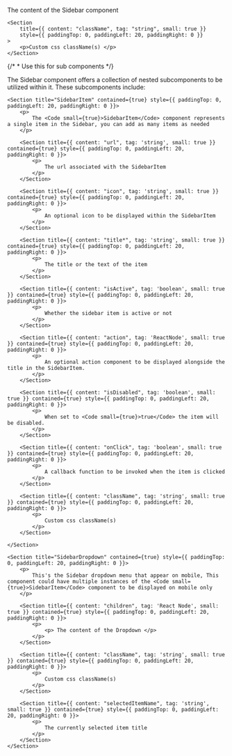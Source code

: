 
<PackageInstallGuide packageName="@wpmudev/sui-sidebar" />

<Section title="Props" border={true}>
	<Section
		title={{ content: "children", tag: "React Node", small: true }}
		style={{ paddingTop: 0, paddingLeft: 20, paddingRight: 0 }}
	>
		<p>The content of the Sidebar component </p>
	</Section>

    <Section
    	title={{ content: "className", tag: "string", small: true }}
    	style={{ paddingTop: 0, paddingLeft: 20, paddingRight: 0 }}
    >
    	<p>Custom css className(s) </p>
    </Section>

</Section>

{/* * Use this for sub components */}

<Section
	title="Sub Components"
	contained={true}
	style={{ paddingTop: 30, paddingBottom: 0 }}
>
		<p>The Sidebar component offers a collection of nested subcomponents to be utilized within it. These subcomponents include:</p>

    <Section title="SidebarItem" contained={true} style={{ paddingTop: 0, paddingLeft: 20, paddingRight: 0 }}>
    	<p>
    		The <Code small={true}>SidebarItem</Code> component represents a single item in the Sidebar, you can add as many items as needed
    	</p>

    	<Section title={{ content: "url", tag: 'string', small: true }} contained={true} style={{ paddingTop: 0, paddingLeft: 20, paddingRight: 0 }}>
    		<p>
    			The url associated with the SidebarItem
    		</p>
    	</Section>

    	<Section title={{ content: "icon", tag: 'string', small: true }} contained={true} style={{ paddingTop: 0, paddingLeft: 20, paddingRight: 0 }}>
    		<p>
    			An optional icon to be displayed within the SidebarItem
    		</p>
    	</Section>

    	<Section title={{ content: "title*", tag: 'string', small: true }} contained={true} style={{ paddingTop: 0, paddingLeft: 20, paddingRight: 0 }}>
    		<p>
    			The title or the text of the item
    		</p>
    	</Section>

    	<Section title={{ content: "isActive", tag: 'boolean', small: true }} contained={true} style={{ paddingTop: 0, paddingLeft: 20, paddingRight: 0 }}>
    		<p>
    			Whether the sidebar item is active or not
    		</p>
    	</Section>

    	<Section title={{ content: "action", tag: 'ReactNode', small: true }} contained={true} style={{ paddingTop: 0, paddingLeft: 20, paddingRight: 0 }}>
    		<p>
    			An optional action component to be displayed alongside the title in the SidebarItem.
    		</p>
    	</Section>

    	<Section title={{ content: "isDisabled", tag: 'boolean', small: true }} contained={true} style={{ paddingTop: 0, paddingLeft: 20, paddingRight: 0 }}>
    		<p>
    			When set to <Code small={true}>true</Code> the item will be disabled.
    		</p>
    	</Section>

    	<Section title={{ content: "onClick", tag: 'boolean', small: true }} contained={true} style={{ paddingTop: 0, paddingLeft: 20, paddingRight: 0 }}>
    		<p>
    			A callback function to be invoked when the item is clicked
    		</p>
    	</Section>

    	<Section title={{ content: "className", tag: 'string', small: true }} contained={true} style={{ paddingTop: 0, paddingLeft: 20, paddingRight: 0 }}>
    		<p>
    			Custom css className(s)
    		</p>
    	</Section>

    </Section>

    <Section title="SidebarDropdown" contained={true} style={{ paddingTop: 0, paddingLeft: 20, paddingRight: 0 }}>
    	<p>
    		This's the Sidebar dropdown menu that appear on mobile, This component could have multiple instances of the <Code small={true}>SidebarItem</Code> component to be displayed on mobile only
    	</p>

    	<Section title={{ content: "children", tag: 'React Node', small: true }} contained={true} style={{ paddingTop: 0, paddingLeft: 20, paddingRight: 0 }}>
    		<p>
    			<p> The content of the Dropdown </p>
    		</p>
    	</Section>

    	<Section title={{ content: "className", tag: 'string', small: true }} contained={true} style={{ paddingTop: 0, paddingLeft: 20, paddingRight: 0 }}>
    		<p>
    			Custom css className(s)
    		</p>
    	</Section>

    	<Section title={{ content: "selectedItemName", tag: 'string', small: true }} contained={true} style={{ paddingTop: 0, paddingLeft: 20, paddingRight: 0 }}>
    		<p>
    			The currently selected item title
    		</p>
    	</Section>
    </Section>

</Section>
